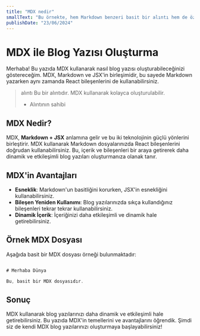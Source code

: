 ```yaml
---
title: "MDX nedir"
smallText: "Bu örnekte, hem Markdown benzeri basit bir alıntı hem de özelleştirilmiş bir React bileşeni kullanarak oluşturulmuş bir alıntı gösterdim. React bileşenini oluşturmak ve stil vermek için `Quote` bileşenini kullanabilirsiniz."
publishDate: "23/06/2024"
---
```


# MDX ile Blog Yazısı Oluşturma

Merhaba! Bu yazıda MDX kullanarak nasıl blog yazısı oluşturabileceğinizi göstereceğim. MDX, Markdown ve JSX'in birleşimidir, bu sayede Markdown yazarken aynı zamanda React bileşenlerini de kullanabilirsiniz.

>alıntı
> Bu bir alıntıdır. MDX kullanarak kolayca oluşturulabilir.
>
> - Alıntının sahibi

## MDX Nedir?

MDX, **Markdown + JSX** anlamına gelir ve bu iki teknolojinin güçlü yönlerini birleştirir. MDX kullanarak Markdown dosyalarınızda React bileşenlerini doğrudan kullanabilirsiniz. Bu, içerik ve bileşenleri bir araya getirerek daha dinamik ve etkileşimli blog yazıları oluşturmanıza olanak tanır.

## MDX'in Avantajları

- **Esneklik**: Markdown'un basitliğini korurken, JSX'in esnekliğini kullanabilirsiniz.
- **Bileşen Yeniden Kullanımı**: Blog yazılarınızda sıkça kullandığınız bileşenleri tekrar tekrar kullanabilirsiniz.
- **Dinamik İçerik**: İçeriğinizi daha etkileşimli ve dinamik hale getirebilirsiniz.

## Örnek MDX Dosyası

Aşağıda basit bir MDX dosyası örneği bulunmaktadır:

```js

# Merhaba Dünya

Bu, basit bir MDX dosyasıdır. 

```

## Sonuç

MDX kullanarak blog yazılarınızı daha dinamik ve etkileşimli hale getirebilirsiniz. Bu yazıda MDX'in temellerini ve avantajlarını öğrendik. Şimdi siz de kendi MDX blog yazılarınızı oluşturmaya başlayabilirsiniz!
